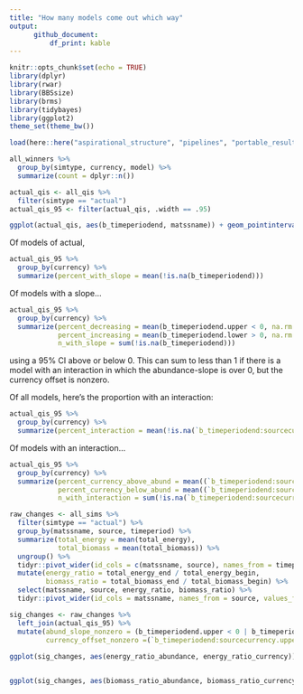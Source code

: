 ```yaml
---
title: "How many models come out which way"
output: 
      github_document:
          df_print: kable
---
```


```r
knitr::opts_chunk$set(echo = TRUE)
library(dplyr)
library(rwar)
library(BBSsize)
library(brms)
library(tidybayes)
library(ggplot2)
theme_set(theme_bw())

load(here::here("aspirational_structure", "pipelines", "portable_results.Rds"))

```


```r


all_winners %>%
  group_by(simtype, currency, model) %>%
  summarize(count = dplyr::n())


```



```r

actual_qis <- all_qis %>% 
  filter(simtype == "actual") 
actual_qis_95 <- filter(actual_qis, .width == .95)

ggplot(actual_qis, aes(b_timeperiodend, matssname)) + geom_pointinterval(aes(xmin = b_timeperiodend.lower, xmax = b_timeperiodend.upper, width = .width)) + geom_vline(xintercept = 0) + facet_wrap(vars(currency), scales = "free")

```

Of models of actual,

```r

actual_qis_95 %>%
  group_by(currency) %>%
  summarize(percent_with_slope = mean(!is.na(b_timeperiodend)))

```

Of models with a slope...

```r

actual_qis_95 %>%
  group_by(currency) %>%
  summarize(percent_decreasing = mean(b_timeperiodend.upper < 0, na.rm = T),
            percent_increasing = mean(b_timeperiodend.lower > 0, na.rm = T),
            n_with_slope = sum(!is.na(b_timeperiodend)))

```

using a 95% CI above or below 0. This can sum to less than 1 if there is a model with an interaction in which the abundance-slope is over 0, but the currency offset is nonzero. 



Of all models, here's the proportion with an interaction:

```r

actual_qis_95 %>%
  group_by(currency) %>%
  summarize(percent_interaction = mean(!is.na(`b_timeperiodend:sourcecurrency`), na.rm = T))

```

Of models with an interaction...

```r


actual_qis_95 %>%
  group_by(currency) %>%
  summarize(percent_currency_above_abund = mean((`b_timeperiodend:sourcecurrency.lower` >0), na.rm = T),
            percent_currency_below_abund = mean((`b_timeperiodend:sourcecurrency.upper` <0), na.rm = T),
            n_with_interaction = sum(!is.na(`b_timeperiodend:sourcecurrency`)))

```

```r

raw_changes <- all_sims %>%
  filter(simtype == "actual") %>%
  group_by(matssname, source, timeperiod) %>%
  summarize(total_energy = mean(total_energy),
            total_biomass = mean(total_biomass)) %>%
  ungroup() %>%
  tidyr::pivot_wider(id_cols = c(matssname, source), names_from = timeperiod, values_from = c(total_energy, total_biomass)) %>%
  mutate(energy_ratio = total_energy_end / total_energy_begin,
         biomass_ratio = total_biomass_end / total_biomass_begin) %>%
  select(matssname, source, energy_ratio, biomass_ratio) %>%
  tidyr::pivot_wider(id_cols = matssname, names_from = source, values_from = c(energy_ratio, biomass_ratio))

sig_changes <- raw_changes %>%
  left_join(actual_qis_95) %>%
  mutate(abund_slope_nonzero = (b_timeperiodend.upper < 0 | b_timeperiodend.lower > 0) & !is.na(b_timeperiodend),
         currency_offset_nonzero =(`b_timeperiodend:sourcecurrency.upper` < 0 | `b_timeperiodend:sourcecurrency.lower` > 0) & !is.na(`b_timeperiodend:sourcecurrency`))
 
ggplot(sig_changes, aes(energy_ratio_abundance, energy_ratio_currency)) + geom_point(alpha = .1) + geom_point(data =filter(sig_changes, abund_slope_nonzero), aes(color = currency_offset_nonzero), alpha = 1) + geom_abline(slope= 1, intercept = 0) + geom_vline(xintercept = 1) + geom_hline(yintercept = 1) + theme(legend.position = "bottom") + ggtitle("Energy")


ggplot(sig_changes, aes(biomass_ratio_abundance, biomass_ratio_currency)) + geom_point(alpha = .1) + geom_point(data =filter(sig_changes, !is.na(b_timeperiodend)), aes(color = currency_offset_nonzero), alpha = 1) + geom_abline(slope= 1, intercept = 0) + geom_vline(xintercept = 1) + geom_hline(yintercept = 1) + theme(legend.position = "bottom") + ggtitle("Biomass")



```
